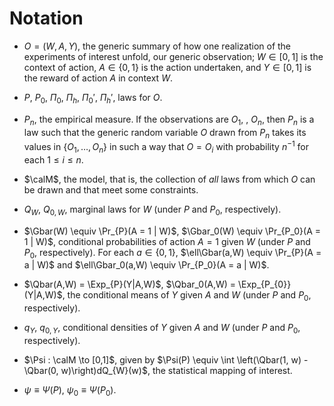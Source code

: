 # Notation {#notation}

- $O = (W,A,Y)$, the generic summary of how one realization of the experiments
of interest unfold,  our generic observation; $W \in [0,1]$  is the context of
action, $A  \in \{0,1\}$  is the  action undertaken, and  $Y\in [0,1]$  is the
reward of action $A$ in context $W$.

- $P$, $P_{0}$, $\Pi_{0}$, $\Pi_{h}$, $\Pi_{0}'$, $\Pi_{h}'$, laws for $O$.

- $P_{n}$,  the empirical  measure. If the  observations are  $O_{1}$, \ldots,
$O_{n}$, then $P_{n}$ is a law such that the generic random variable $O$ drawn
from $P_{n}$ takes its values in $\{O_{1}, \ldots, O_{n}\}$ in such a way that
$O = O_{i}$ with probability $n^{-1}$ for each $1 \leq i \leq n$.
  
- $\calM$, the model, that is, the collection of *all* laws from which $O$
can be drawn and that meet some constraints.

- $Q_{W}$,  $Q_{0,W}$, marginal  laws  for  $W$  (under $P$  and  $P_{0}$,
respectively).
  
- $\Gbar(W) \equiv \Pr_{P}(A  = 1 | W)$, $\Gbar_0(W) \equiv  \Pr_{P_0}(A = 1 |
W)$, conditional  probabilities of  action $A  = 1$ given  $W$ (under  $P$ and
$P_{0}$,  respectively).  For  each  $a \in  \{0,1\}$, $\ell\Gbar(a,W)  \equiv
\Pr_{P}(A = a | W)$ and $\ell\Gbar_0(a,W) \equiv \Pr_{P_0}(A = a | W)$.

- $\Qbar(A,W)  = \Exp_{P}(Y|A,W)$, $\Qbar_0(A,W) =  \Exp_{P_{0}}(Y|A,W)$, the
conditional  means  of  $Y$  given  $A$   and  $W$  (under  $P$  and  $P_{0}$,
respectively).

- $q_{Y}$, $q_{0,Y}$, conditional densities of $Y$ given $A$ and $W$ (under
$P$ and $P_{0}$, respectively).

- $\Psi : \calM \to [0,1]$, given  by $\Psi(P) \equiv \int \left(\Qbar(1, w) -
\Qbar(0, w)\right)dQ_{W}(w)$, the statistical mapping of interest.
  
- $\psi \equiv \Psi(P)$, $\psi_{0} \equiv \Psi(P_{0})$.




